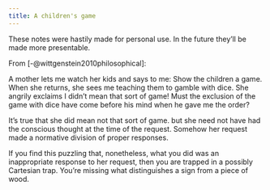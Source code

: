 ```yaml
---
title: A children's game
---
```

:::{.callout-warning}
These notes were hastily made for personal use. In the future they'll be made more presentable.
:::

From [-@wittgenstein2010philosophical]:

A mother lets me watch her kids and says to me: Show the children a game. When she returns, she sees me teaching them to gamble with
dice. She angrily exclaims I didn't mean that sort of game! Must the exclusion
of the game with dice have come before his mind when he gave me the order?

It's true that she did mean not that sort of game. but she need not have had the conscious thought at the time of the request. Somehow her request made a normative division of proper responses.

If you find this puzzling that, nonetheless, what you did was an inappropriate response to her request, then you are trapped in a possibly Cartesian trap. You're missing what distinguishes a sign from a piece of wood.

